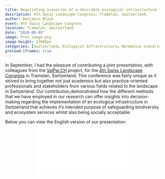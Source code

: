 ```yaml
---
title: Negotiating scenarios of a desirable ecological infrastructure for Switzerland               
description: 4th Swiss Landscape Congress, Tramelan, Switzerland.
author: Benjamin Black
event: 4th Swiss Landscape Congress
location: Tramelan, Switzerland
date: "2024-09-05"
image: Pres_image.png
image-height: 12000px
categories: [Switzerland, Ecological Infrastructure, Normative scenarios, Archetypes, Prioritization]
preload-iframes: true
---
```


In September, I had the pleasure of contributing a joint presentation, with colleagues from the [ValPar.CH](https://valpar.ch/index_en.php?page=home_en) project, for the [4th Swiss Landscape Congress](https://landschaftskongress.ch/) in Tramelan, Switzerland. This conference was fairly unique as it strived to bring together not just academics but also practice-oriented professionals and stakeholders from various fields related to the landscape in Switzerland. Our contribution,demonstrated how the different methods that we have employed in our research can offer insights into decision-making regarding the implementation of an ecological infrastructure in Switzerland that achieves it's intended purpose of safeguarding biodiversity and ecosystem services whilst also being socially acceptable. 

Below you can view the English version of our presentation:

```{=html}
<div class="embed-container">
  <p align="center"><iframe src="Landschaft_Kongress_ENG.pdf" style="border: 0.5px" ></iframe
  /p>
</div>
```
